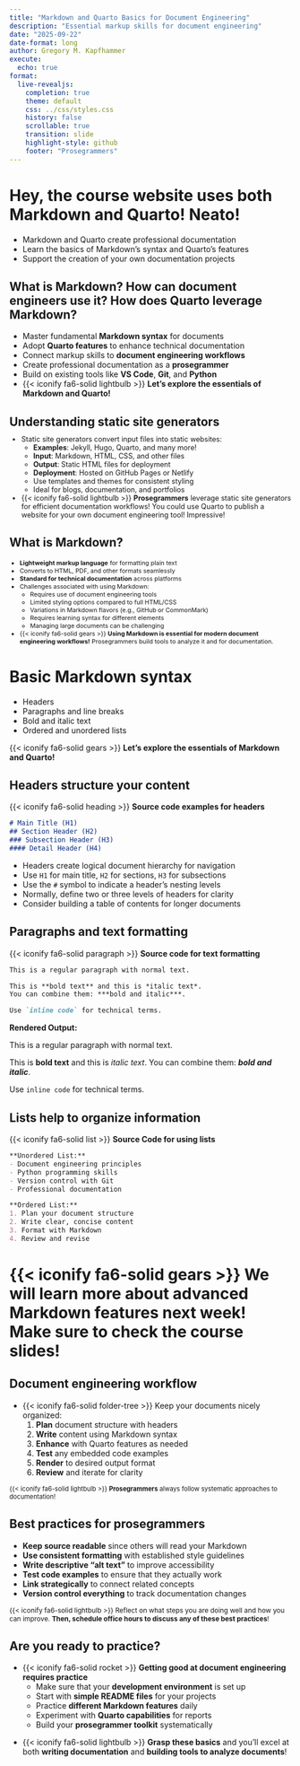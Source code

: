 ```yaml
---
title: "Markdown and Quarto Basics for Document Engineering"
description: "Essential markup skills for document engineering"
date: "2025-09-22"
date-format: long
author: Gregory M. Kapfhammer
execute:
  echo: true
format:
  live-revealjs:
    completion: true
    theme: default
    css: ../css/styles.css
    history: false
    scrollable: true
    transition: slide
    highlight-style: github
    footer: "Prosegrammers"
---
```


# Hey, the course website uses both Markdown and Quarto! Neato!

::: fragment

- Markdown and Quarto create professional documentation
- Learn the basics of Markdown's syntax and Quarto's features
- Support the creation of your own documentation projects

:::

## What is Markdown? How can document engineers use it? How does Quarto leverage Markdown?

::: {.incremental}

- Master fundamental **Markdown syntax** for documents
- Adopt **Quarto features** to enhance technical documentation
- Connect markup skills to **document engineering workflows**
- Create professional documentation as a **prosegrammer**
- Build on existing tools like **VS Code**, **Git**, and **Python**
- {{< iconify fa6-solid lightbulb >}} **Let's explore the essentials of
Markdown and Quarto!**

:::

## Understanding static site generators

::: {.fragment .fade style="margin-top: -0.5em; font-size: 0.9em;"}

- Static site generators convert input files into static websites:
    - **Examples**: Jekyll, Hugo, Quarto, and many more!
    - **Input**: Markdown, HTML, CSS, and other files
    - **Output**: Static HTML files for deployment
    - **Deployment**: Hosted on GitHub Pages or Netlify
    - Use templates and themes for consistent styling
    - Ideal for blogs, documentation, and portfolios
- {{< iconify fa6-solid lightbulb >}} **Prosegrammers** leverage static site
generators for efficient documentation workflows! You could use Quarto to
publish a website for your own document engineering tool! Impressive!

:::

## What is Markdown?

::: {.incremental style="margin-top: -0.1em; font-size: 0.775em;"}

- **Lightweight markup language** for formatting plain text
- Converts to HTML, PDF, and other formats seamlessly
- **Standard for technical documentation** across platforms
- Challenges associated with using Markdown:
    - Requires use of document engineering tools
    - Limited styling options compared to full HTML/CSS
    - Variations in Markdown flavors (e.g., GitHub or CommonMark)
    - Requires learning syntax for different elements
    - Managing large documents can be challenging
- {{< iconify fa6-solid gears >}} **Using Markdown is essential for modern
document engineering workflows!** Prosegrammers build tools to analyze it and
for documentation.

:::

# Basic Markdown syntax

::: fragment

- Headers
- Paragraphs and line breaks
- Bold and italic text
- Ordered and unordered lists

{{< iconify fa6-solid gears >}} **Let's explore the essentials of Markdown
and Quarto!**

:::

## Headers structure your content

{{< iconify fa6-solid heading >}} **Source code examples for headers**

```markdown
# Main Title (H1)
## Section Header (H2) 
### Subsection Header (H3)
#### Detail Header (H4)
```


::: {.fragment .fade style="font-size: 1.0em;"}

- Headers create logical document hierarchy for navigation
- Use `H1` for main title, `H2` for sections, `H3` for subsections
- Use the `#` symbol to indicate a header's nesting levels
- Normally, define two or three levels of headers for clarity
- Consider building a table of contents for longer documents

:::

## Paragraphs and text formatting

{{< iconify fa6-solid paragraph >}} **Source code for text formatting**

```markdown
This is a regular paragraph with normal text.

This is **bold text** and this is *italic text*.
You can combine them: ***bold and italic***.

Use `inline code` for technical terms.
```

**Rendered Output:**

This is a regular paragraph with normal text.

This is **bold text** and this is *italic text*.
You can combine them: ***bold and italic***.

Use `inline code` for technical terms.

## Lists help to organize information

{{< iconify fa6-solid list >}} **Source Code for using lists**

```markdown
**Unordered List:**
- Document engineering principles
- Python programming skills  
- Version control with Git
- Professional documentation

**Ordered List:**
1. Plan your document structure
2. Write clear, concise content
3. Format with Markdown
4. Review and revise
```

# {{< iconify fa6-solid gears >}} We will learn more about advanced Markdown features next week! Make sure to check the course slides!

## Document engineering workflow

::: {.incremental}

- {{< iconify fa6-solid folder-tree >}} Keep your documents nicely organized:
    1. **Plan** document structure with headers
    2. **Write** content using Markdown syntax
    3. **Enhance** with Quarto features as needed
    4. **Test** any embedded code examples
    5. **Render** to desired output format
    6. **Review** and iterate for clarity

:::

::: {.fragment .fade .boxed-content style="font-size: 0.8em;"}

{{< iconify fa6-solid lightbulb >}} **Prosegrammers** always follow systematic
approaches to documentation!

:::

## Best practices for prosegrammers

::: {.incremental}

- **Keep source readable** since others will read your Markdown
- **Use consistent formatting** with established style guidelines  
- **Write descriptive "alt text"** to improve accessibility
- **Test code examples** to ensure that they actually work
- **Link strategically** to connect related concepts
- **Version control everything** to track documentation changes

:::

::: {.fragment .fade .boxed-content style="font-size: 0.85em;"}

{{< iconify fa6-solid lightbulb >}} Reflect on what steps you are doing well
and how you can improve. **Then, schedule office hours to discuss any of
these best practices**!

:::

## Are you ready to practice?

::: {.incremental}

- {{< iconify fa6-solid rocket >}} **Getting good at document engineering requires practice** 
    - Make sure that your **development environment** is set up
    - Start with **simple README files** for your projects
    - Practice **different Markdown features** daily
    - Experiment with **Quarto capabilities** for reports
    - Build your **prosegrammer toolkit** systematically

:::

::: {.fragment .fade style="font-size: 1.0em;"}

- {{< iconify fa6-solid lightbulb >}} **Grasp these basics** and you'll excel at
both **writing documentation** and **building tools to analyze documents**!

:::
